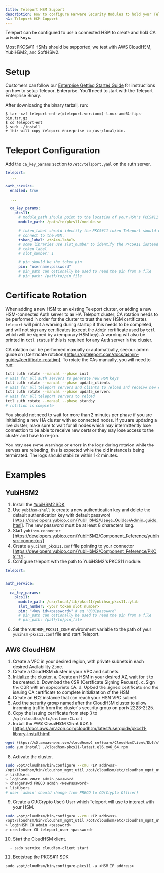 ```yaml
---
title: Teleport HSM Support
description: How to configure Harware Security Modules to hold your Teleport CA private keys
h1: Teleport HSM Support
---
```


Teleport can be configured to use a connected HSM to create and hold CA private
keys.

Most PKCS#11 HSMs should be supported, we test with AWS CloudHSM, YubiHSM2, and
SoftHSM2.

# Setup

Customers can follow our [Enterprise Getting Started Guide](./getting-started.mdx) for
instructions on how to setup Teleport Enterprise. You'll need to start with the Teleport
Enterprise Binary.

After downloading the binary tarball, run:

```bsh
$ tar -xzf teleport-ent-v(=teleport.version=)-linux-amd64-fips-bin.tar.gz
$ cd teleport-ent
$ sudo ./install
# This will copy Teleport Enterprise to /usr/local/bin.
```

# Teleport Configuration

Add the `ca_key_params` section to `/etc/teleport.yaml` on the auth server.

```yaml
teleport:
  ...

auth_service:
  enabled: true

  ...

  ca_key_params:
    pkcs11:
      # module_path should point to the location of your HSM's PKCS#11 library.
      module_path: /path/to/pkcs11/module.so
      
      # token_label should identify the PKCS#11 token Teleport should use to
      # connect to the HSM.
      token_label: <token-label>
      # some libraries use slot_number to identify the PKCS#11 instead of
      # token_label
      # slot_number: 1

      # pin should be the token pin
      pin: "username:password"
      # pin_path can optionally be used to read the pin from a file
      # pin_path: /path/to/pin_file
```

# Certificate Rotation

When adding a new HSM to an existing Teleport cluster, or adding a new
HSM-connected Auth server to an HA Teleport cluster, CA rotation needs to be
performed in order for the cluster to trust the new HSM certificates. `teleport`
will print a warning during startup if this needs to be completed, and will not
sign any certificates (except the `Admin` certificate used by `tctl` which will
be signed by a temporary HSM key). A warning will also be printed in `tctl
status` if this is required for any Auth server in the cluster.

CA rotation can be performed manually or automatically, see our admin guide on
[Certificate
rotation)[https://goteleport.com/docs/admin-guide/#certificate-rotation]. To rotate the CAs
manually, you will need to run:

```bash
tctl auth rotate --manual --phase init
# wait for all auth servers to generate new HSM keys
tctl auth rotate --manual --phase update_clients
# wait for all teleport servers and clients to reload and receive new certs
tctl auth rotate --manual --phase update_servers
# wait for all teleport servers to reload
tctl auth rotate --manual --phase standby
# rotation is complete
```

You should not need to wait for more than 2 minutes per phase if you are
initializing a new HA cluster with no connected nodes. If you are updating a
live cluster, make sure to wait for all nodes which may intermittently lose
connection to be able to receive new certs or they may lose access to the
cluster and have to re-join.

You may see some warnings or errors in the logs during rotation while the
servers are reloading, this is expected while the old instance is being
terminated. The logs should stabilize within 1-2 minutes.

# Examples

## YubiHSM2

1. Install the [YubiHSM2 SDK](https://developers.yubico.com/YubiHSM2/Releases/)
2. Use `yubihsm-shell` to create a new authentication key and delete the
default authentication key with default password
[https://developers.yubico.com/YubiHSM2/Usage_Guides/Admin_guide.html]. The new
password must be at least 8 characters long.
3. Start `yubihsm-connector`
[https://developers.yubico.com/YubiHSM2/Component_Reference/yubihsm-connector/]
4. Create a `yubihsm_pkcs11.conf` file pointing to your connector
[https://developers.yubico.com/YubiHSM2/Component_Reference/PKCS_11/].
5. Configure teleport with the path to YubiHSM2's PKCS11 module:
```yaml
teleport:
  ...

auth_service:
  ...
  ca_key_params:
    pkcs11:
      module_path: /usr/local/lib/pkcs11/yubihsm_pkcs11.dylib
      slot_number: <your token slot number>
      pin: "<key_id><password>" # eg "0001password"
      # pin_path can optionally be used to read the pin from a file
      # pin_path: /path/to/pin_file
```
6. Set the `YUBIHSM_PKCS11_CONF` environment variable to the path of your
`yubihsm-pkcs11.conf` file and start Teleport.

## AWS CloudHSM

1. Create a VPC in your desired region, with private subnets in each
desired Availability Zone.
2. Create a CloudHSM cluster in your VPC and subnets.
3. Initialize the cluster.
   a. Create an HSM in your desired AZ, wait for it to be created.
   b. Download the CSR (Certificate Signing Request).
   c. Sign the CSR with an appropriate CA.
   d. Upload the signed certificate and the issuing CA certificate to complete
      initialization of the HSM
4. Create an EC2 instance that can reach your HSM VPC subnet.
5. Add the security group named after the CloudHSM cluster to allow incoming
traffic from the cluster's security group on ports 2223-2225.
6. Copy the issuing certificate from step 3 to `/opt/cloudhsm/etc/customerCA.crt`
7. Install the AWS CloudHSM Client SDK 5
[https://docs.aws.amazon.com/cloudhsm/latest/userguide/pkcs11-library-install.html]
```bash
wget https://s3.amazonaws.com/cloudhsmv2-software/CloudHsmClient/EL6/cloudhsm-pkcs11-latest.el6.x86_64.rpm
sudo yum install ./cloudhsm-pkcs11-latest.el6.x86_64.rpm
```
8. Activate the cluster.
```bash
sudo /opt/cloudhsm/bin/configure --cmu <IP address>
/opt/cloudhsm/bin/cloudhsm_mgmt_util /opt/cloudhsm/etc/cloudhsm_mgmt_util.cfg
> listUsers
> loginHSM PRECO admin password
> changePswd PRECO admin <NewPassword>
> listUsers
# user `admin` should change from PRECO to CO(Crypto Officer)
```

9. Create a CU(Crypto User) User which Teleport will use to interact with your
HSM.
```bash
sudo /opt/cloudhsm/bin/configure --cmu <IP address>
/opt/cloudhsm/bin/cloudhsm_mgmt_util /opt/cloudhsm/etc/cloudhsm_mgmt_util.cfg
> loginHSM CO admin <password>
> createUser CU teleport_user <password>
```
10. Start the CloudHSM client.
```bash
  - sudo service cloudhsm-client start
```
11. Bootstrap the PKCS#11 SDK
```
sudo /opt/cloudhsm/bin/configure-pkcs11 -a <HSM IP address>
```
